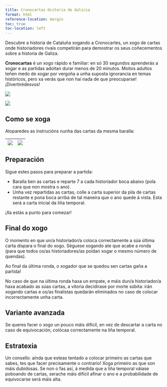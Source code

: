 ```yaml
---
title: Cronocartas Historia de Galicia
format: html
reference-location: margin
toc: true
toc-location: left
---
```


Descubre a historia de Cataluña xogando a Cronocartes, un xogo de cartas onde
historiadores rivais competirán para demostrar os seus coñecementos sobre a
historia de Galiza.

**Cronocartas** é un xogo rápido e familiar: en só 30 segundos aprenderás a xogar
e as partidas adoitan durar menos de 20 minutos. Moitos adultos teñen medo de
xogar por vergoña a unha suposta ignorancia en temas históricos, pero xa verás
que non hai nada de que preocuparse! ¡Divertirédesvos!


[![](https://img.shields.io/badge/ligazón_do_xogo_á-boardgamegeek-orange)](https://boardgamegeek.com/boardgame/430570/cronocartas-historia-de-galicia)

![ ](galicia_portada.png)


## Como se xoga

Atoparedes as instrucións nunha das cartas da mesma baralla:

|![](galicia_regras_1.png) | ![](galicia_regras_2.png) |
|:----:|:-----:|

## Preparación

Sigue estes pasos para preparar a partida:

- Baralla ben as cartas e reparte 7 a cada historiador boca abaixo (pola cara que non mostra o ano).
- Unha vez repartidas as cartas, colle a carta superior da pila de cartas restante e pona boca arriba de tal maneira que o ano quede á vista. Esta será a carta inicial da liña temporal.

¡Xa estás a punto para comezar!

## Final do xogo

O momento en que un/a historiador/a coloca correctamente a súa última carta dispara o final do xogo. Séguese xogando ate que acabe a ronda (para que todos os/as historiadores/as poidan xogar o mesmo número de quendas).

Ao final da última ronda, o xogador que se quedou sen cartas gaña a partida!

No caso de que na última ronda haxa un empate, e máis dun/a historiador/a haxa acabado as súas cartas, a vitoria decidirase por morte súbita: irán xogando cartas e os/as finalistas quedarán eliminados no caso de colocar incorrectamente unha carta.

## Variante avanzada

Se queres facer o xogo un pouco máis difícil, en vez de descartar a carta no caso de equivocación, colócaa correctamente na liña temporal.

## Estratexia

Un consello: aínda que esteas tentado a colocar primeiro as cartas que sabes, tes que facer precisamente o contrario! Xoga primeiro as que son máis dubidosas. Se non o fas así, á medida que a liña temporal váiase poboando de cartas, serache máis difícil afinar o ano e a probabilidade de equivocarse será máis alta.
